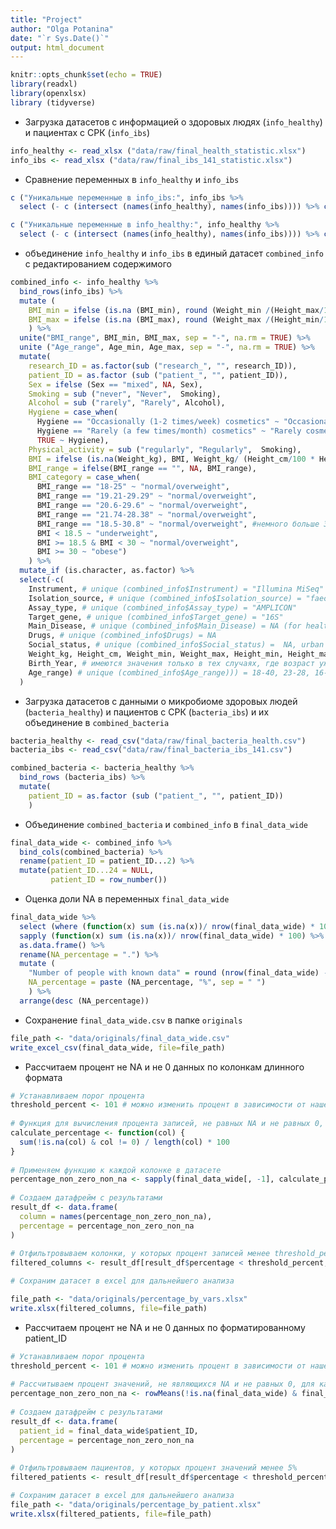 ```yaml
---
title: "Project"
author: "Olga Potanina"
date: "`r Sys.Date()`"
output: html_document
---
```


```r
knitr::opts_chunk$set(echo = TRUE)
library(readxl)
library(openxlsx)
library (tidyverse)
```

-   Загрузка датасетов с информацией о здоровых людях (`info_healthy`) и пациентах с СРК (`info_ibs`)

```r
info_healthy <- read_xlsx ("data/raw/final_health_statistic.xlsx")
info_ibs <- read_xlsx ("data/raw/final_ibs_141_statistic.xlsx")
```

-   Сравнение переменных в `info_healthy` и `info_ibs`

```r
c ("Уникальные переменные в info_ibs:", info_ibs %>% 
  select (- c (intersect (names(info_healthy), names(info_ibs)))) %>% colnames() )

c ("Уникальные переменные в info_healthy:", info_healthy %>% 
  select (- c (intersect (names(info_healthy), names(info_ibs)))) %>% colnames())
```

-   объединение `info_healthy` и `info_ibs` в единый датасет `combined_info` c редактированием содержимого

```r
combined_info <- info_healthy %>% 
  bind_rows(info_ibs) %>%
  mutate (
    BMI_min = ifelse (is.na (BMI_min), round (Weight_min /(Height_max/100 * Height_max/100), 2), BMI_min),
    BMI_max = ifelse (is.na (BMI_max), round (Weight_max /(Height_min/100 * Height_min/100), 2), BMI_max)
    ) %>% 
  unite("BMI_range", BMI_min, BMI_max, sep = "-", na.rm = TRUE) %>%
  unite ("Age_range", Age_min, Age_max, sep = "-", na.rm = TRUE) %>%
  mutate(
    research_ID = as.factor(sub ("research_", "", research_ID)),
    patient_ID = as.factor (sub ("patient_", "", patient_ID)),
    Sex = ifelse (Sex == "mixed", NA, Sex),
    Smoking = sub ("never", "Never",  Smoking),
    Alcohol = sub ("rarely", "Rarely", Alcohol),
    Hygiene = case_when(
      Hygiene == "Occasionally (1-2 times/week) cosmetics" ~ "Occasionally cosmetics (1-2 times/week)",
      Hygiene == "Rarely (a few times/month) cosmetics" ~ "Rarely cosmetics (a few times/month)",
      TRUE ~ Hygiene),
    Physical_activity = sub ("regularly", "Regularly",  Smoking),
    BMI = ifelse (is.na(Weight_kg), BMI, Weight_kg/ (Height_cm/100 * Height_cm/100)),
    BMI_range = ifelse(BMI_range == "", NA, BMI_range),
    BMI_category = case_when(
      BMI_range == "18-25" ~ "normal/overweight",
      BMI_range == "19.21-29.29" ~ "normal/overweight",
      BMI_range == "20.6-29.6" ~ "normal/overweight",
      BMI_range == "21.74-28.38" ~ "normal/overweight",
      BMI_range == "18.5-30.8" ~ "normal/overweight", #немного больше 30
      BMI < 18.5 ~ "underweight",
      BMI >= 18.5 & BMI < 30 ~ "normal/overweight",
      BMI >= 30 ~ "obese")
    ) %>% 
  mutate_if (is.character, as.factor) %>% 
  select(-c(
    Instrument, # unique (combined_info$Instrument) = "Illumina MiSeq" 
    Isolation_source, # unique (combined_info$Isolation_source) = "faeces" 
    Assay_type, # unique (combined_info$Assay_type) = "AMPLICON"
    Target_gene, # unique (combined_info$Target_gene) = "16S"
    Main_Disease, # unique (combined_info$Main_Disease) = NA (for healthy), 141 (for ibs)
    Drugs, # unique (combined_info$Drugs) = NA
    Social_status, # unique (combined_info$Social_status) =  NA, urban 
    Weight_kg, Height_cm, Weight_min, Weight_max, Height_min, Height_max, BMI_range, #использованы для создания BMI_category, уменьшения количества NA в BMI
    Birth_Year, # имеются значения только в тех случаях, где возраст уже известен
    Age_range) # unique (combined_info$Age_range))) = 18-40, 23-28, 16-42, 21-43, 28-54
  )

```

- Загрузка датасетов с данными о микробиоме здоровых людей (`bacteria_healthy`) и пациентов с СРК (`bacteria_ibs`) и их объединение в `combined_bacteria`

```r
bacteria_healthy <- read_csv("data/raw/final_bacteria_health.csv")
bacteria_ibs <- read_csv("data/raw/final_bacteria_ibs_141.csv")

combined_bacteria <- bacteria_healthy %>% 
  bind_rows (bacteria_ibs) %>% 
  mutate(
    patient_ID = as.factor (sub ("patient_", "", patient_ID))
    )

```

- Объединение `combined_bacteria` и `combined_info` в `final_data_wide`

```r
final_data_wide <- combined_info %>% 
  bind_cols(combined_bacteria) %>% 
  rename(patient_ID = patient_ID...2) %>% 
  mutate(patient_ID...24 = NULL,
         patient_ID = row_number())
```

- Оценка доли NA в переменных `final_data_wide`

```r
final_data_wide %>% 
  select (where (function(x) sum (is.na(x))/ nrow(final_data_wide) * 100 > 0)) %>% 
  sapply (function(x) sum (is.na(x))/ nrow(final_data_wide) * 100) %>% round(1) %>% 
  as.data.frame() %>% 
  rename(NA_percentage = ".") %>% 
  mutate (
    "Number of people with known data" = round (nrow(final_data_wide) - NA_percentage/100 * nrow(final_data_wide),1),
    NA_percentage = paste (NA_percentage, "%", sep = " ")
    ) %>% 
  arrange(desc (NA_percentage))

```
- Сохранение `final_data_wide.csv` в папке `originals`
```r
file_path <- "data/originals/final_data_wide.csv"
write_excel_csv(final_data_wide, file=file_path)

```

- Рассчитаем процент не NA и не 0 данных по колонкам длинного формата

```r
# Устанавливаем порог процента 
threshold_percent <- 101 # можно изменить процент в зависимости от нашего решения, пока выводим все переменные 
 
# Функция для вычисления процента записей, не равных NA и не равных 0, для каждой колонки 
calculate_percentage <- function(col) { 
  sum(!is.na(col) & col != 0) / length(col) * 100 
} 
 
# Применяем функцию к каждой колонке в датасете 
percentage_non_zero_non_na <- sapply(final_data_wide[, -1], calculate_percentage) 
 
# Создаем датафрейм с результатами 
result_df <- data.frame( 
  column = names(percentage_non_zero_non_na), 
  percentage = percentage_non_zero_non_na 
) 
 
# Отфильтровываем колонки, у которых процент записей менее threshold_percent% 
filtered_columns <- result_df[result_df$percentage < threshold_percent, ]

# Сохраним датасет в excel для дальнейшего анализа

file_path <- "data/originals/percentage_by_vars.xlsx"
write.xlsx(filtered_columns, file=file_path)
```

- Рассчитаем процент не NA и не 0 данных по форматированному patient_ID

```r
# Устанавливаем порог процента 
threshold_percent <- 101 # можно изменить процент в зависимости от нашего решения, пока выводим все patient_ID 
 
# Рассчитываем процент значений, не являющихся NA и не равных 0, для каждого пациента 
percentage_non_zero_non_na <- rowMeans(!is.na(final_data_wide) & final_data_wide != 0, na.rm = TRUE) * 100 
 
# Создаем датафрейм с результатами 
result_df <- data.frame( 
  patient_id = final_data_wide$patient_ID, 
  percentage = percentage_non_zero_non_na 
) 
 
# Отфильтровываем пациентов, у которых процент значений менее 5% 
filtered_patients <- result_df[result_df$percentage < threshold_percent, ] 

# Сохраним датасет в excel для дальнейшего анализа 
file_path <- "data/originals/percentage_by_patient.xlsx"
write.xlsx(filtered_patients, file=file_path)
```

